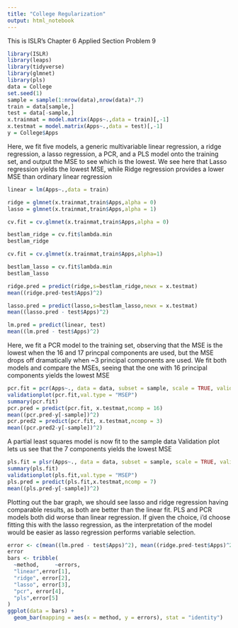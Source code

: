 ```yaml
---
title: "College Regularization"
output: html_notebook
---
```


This is ISLR's Chapter 6 Applied Section Problem 9

```r
library(ISLR)
library(leaps)
library(tidyverse)
library(glmnet)
library(pls)
data = College
set.seed(1)
sample = sample(1:nrow(data),nrow(data)*.7)
train = data[sample,]
test = data[-sample,]
x.trainmat = model.matrix(Apps~.,data = train)[,-1]
x.testmat = model.matrix(Apps~.,data = test)[,-1]
y = College$Apps
```

Here, we fit five models, a generic multivariable linear regression, a ridge regression, a lasso regression, a PCR, and a PLS model onto the training set, and output the MSE to see which is the lowest. We see here that Lasso regression yields the lowest MSE, while Ridge regression provides a lower MSE than ordinary linear regression
```r
linear = lm(Apps~.,data = train)

ridge = glmnet(x.trainmat,train$Apps,alpha = 0)
lasso = glmnet(x.trainmat,train$Apps,alpha = 1)

cv.fit = cv.glmnet(x.trainmat,train$Apps,alpha = 0)

bestlam_ridge = cv.fit$lambda.min
bestlam_ridge

cv.fit = cv.glmnet(x.trainmat,train$Apps,alpha=1)

bestlam_lasso = cv.fit$lambda.min
bestlam_lasso

ridge.pred = predict(ridge,s=bestlam_ridge,newx = x.testmat)
mean((ridge.pred-test$Apps)^2)

lasso.pred = predict(lasso,s=bestlam_lasso,newx = x.testmat)
mean((lasso.pred - test$Apps)^2)

lm.pred = predict(linear, test)
mean((lm.pred - test$Apps)^2)

```



Here, we fit a PCR model to the training set, observing that the MSE is the lowest when the 16 and 17 princpal components are used, but the MSE drops off dramatically when ~3 principal components are used. We fit both models and compare the MSEs, seeing that the one with 16 principal components yields the lowest MSE


```r

pcr.fit = pcr(Apps~., data = data, subset = sample, scale = TRUE, validation = "CV")
validationplot(pcr.fit,val.type = "MSEP")
summary(pcr.fit)
pcr.pred = predict(pcr.fit, x.testmat,ncomp = 16)
mean((pcr.pred-y[-sample])^2)
pcr.pred2 = predict(pcr.fit, x.testmat,ncomp = 3)
mean((pcr.pred2-y[-sample])^2)
```

A partial least squares model is now fit to the sample data
Validation plot lets us see that the 7 components yields the lowest MSE

```r
pls.fit = plsr(Apps~., data = data, subset = sample, scale = TRUE, validation = "CV")
summary(pls.fit)
validationplot(pls.fit,val.type = "MSEP")
pls.pred = predict(pls.fit,x.testmat,ncomp = 7)
mean((pls.pred-y[-sample])^2)

```


Plotting out the bar graph, we should see lasso and ridge regression having comparable results, as both are better than the linear fit.
PLS and PCR models both did worse than linear regression.
If given the choice, i'd choose fitting this with the lasso regression, as the interpretation of the model would be easier as lasso regression performs variable selection.
```r
error <- c(mean((lm.pred - test$Apps)^2), mean((ridge.pred-test$Apps)^2), mean((lasso.pred - test$Apps)^2), mean((pcr.pred-test$Apps)^2), mean((pls.pred-test$Apps)^2))
error
bars <- tribble(
  ~method,     ~errors,
  "linear",error[1],
  "ridge", error[2],
  "lasso", error[3],
  "pcr", error[4],
  "pls",error[5]
)
ggplot(data = bars) + 
  geom_bar(mapping = aes(x = method, y = errors), stat = "identity")
```

